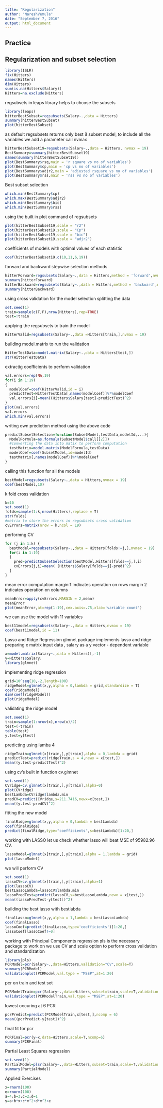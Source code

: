 ```yaml
---
title: "Regularization"
author: "NareshVemula"
date: "September 7, 2016"
output: html_document
---
```


Practice
-------
Regularization and subset selection
-----------------------------------
```r
library(ISLR)
fix(Hitters)
names(Hitters)
dim(Hitters)
sum(is.na(Hitters$Salary))
Hitters=na.exclude(Hitters)
```

regsubsets in leaps library helps to choose the subsets

```r
library(leaps)
hitterBestSubset=regsubsets(Salary~.,data = Hitters)
summary(hitterBestSubset)
plot(hitterBestSubset)
```

as default regsubsets returns only best 8 subset model, to include all the variables we add a parameter call nvmax
```r
hitterBestSubset19=regsubsets(Salary~.,data = Hitters, nvmax = 19)
BestSummary=summary(hitterBestSubset19)
names(summary(hitterBestSubset19))
plot(BestSummary$rsq,main = 'r square vs no of variables')
plot(BestSummary$cp,main = 'cp vs no of variables')
plot(BestSummary$adjr2,main = 'adjusted rsquare vs no of variables')
plot(BestSummary$rss,main = 'rss vs no of variables')
```

Best subset selection
```r
which.min(BestSummary$cp)
which.max(BestSummary$adjr2)
which.min(BestSummary$bic)
which.min(BestSummary$rss)
```
using the built in plot command of regsubsets
```r
plot(hitterBestSubset19,scale = "r2")
plot(hitterBestSubset19,scale = "Cp")
plot(hitterBestSubset19,scale = "bic")
plot(hitterBestSubset19,scale = "adjr2")
```
coefficients of   models with optimal values of each statistic
```r
coef(hitterBestSubset19,c(10,11,6,19))
```
forward and backward stepwise selection methods
```r
hitterForward=regsubsets(Salary~.,data = Hitters,method = 'forward',nvmax = 19)
summary(hitterForward)
hitterBackward=regsubsets(Salary~.,data = Hitters,method = 'backward',nvmax = 19)
summary(hitterBackward)
```
using cross validation for the model selection
splitting the data
```r
set.seed(1)
train=sample(c(T,F),nrow(Hitters),rep=TRUE)  
test=!train
```
applying the regsubsets to train the model
```r
HitterValid=regsubsets(Salary~.,data =Hitters[train,],nvmax = 19)
```
building model.matrix to run the validation
```r
HitterTestData=model.matrix(Salary~.,data = Hitters[test,])
str(HitterTestData)
```
extractig coefficients to perform validation
```r
val.errors=rep(NA,19)
for(i in 1:19)
{
  modelCoef=coef(HitterValid,id = i)
  predictTest=HitterTestData[,names(modelCoef)]%*%modelCoef
  val.errors[i]=mean((Hitters$Salary[test]-predictTest)^2)
}
plot(val.errors)
val.errors
which.min(val.errors)
```
writing own prediction method using the above code
```r
predictSubsetSelection=function(SubsetModel,testData,modelId,...){
  ModelFormula=as.formula(SubsetModel$call[[2]])
  #converting the data into matix to perform computation
  testMatrix=model.matrix(ModelFormula,testData)
  modelCoef=coef(SubsetModel,id=modelId)
  testMatrix[,names(modelCoef)]%*%modelCoef
}

```
calling this function for all the models
```r
bestModel=regsubsets(Salary~.,data = Hitters,nvmax = 19)
coef(bestModel,10)
```
k fold cross validation
```r
k=10
set.seed(1)
folds=sample(1:k,nrow(Hitters),replace = T)
str(folds)
#matrix to store the errors in regsubsets cross validation
cvErrors=matrix(nrow = k,ncol = 19)
```
performng CV
```r
for (j in 1:k) {
  bestModel=regsubsets(Salary~.,data = Hitters[folds!=j,],nvmax = 19)
  for(i in 1:19)
  {
    pred=predictSubsetSelection(bestModel,Hitters[folds==j,],i)
    cvErrors[j,i]=mean( (Hitters$Salary[folds==j]-pred)^2)
  }
}

```

mean error computation
margin 1 indicates operation on rows
margin 2 indicates operation on columns
```r
meanError=apply(cvErrors,MARGIN = 2,mean)
meanError
plot(meanError,at=rep(1:19),cex.axis=.75,xlab='variable count')
```
we can use the model with 11 variables
```r
best11model=regsubsets(Salary~.,data = Hitters,nvmax = 19)
coef(best11model,id = 11)
```

Lasso and Ridge Regression
glmnet package implements lasso and ridge
preparing x matrix input data , salary as a y vector - dependent variable
```r

x=model.matrix(Salary~.,data = Hitters)[,-1]
y=Hitters$Salary;
library(glmnet)
```

implementing ridge regression
```r
grid=10^seq(10,-2,length=100)
ridgeModel=glmnet(x,y,alpha = 0,lambda = grid,standardize = T)
coef(ridgeModel)
dim(coef(ridgeModel))
plot(ridgeModel)
```

validating the ridge model
```r
set.seed(1)
train=sample(1:nrow(x),nrow(x)/2)
test=(-train)
table(test)
y.test=y[test]
```
predicting using lamba 4
```r
ridgeTrain=glmnet(x[train,],y[train],alpha = 0,lambda = grid)
predictTest=predict(ridgeTrain,s = 4,newx = x[test,])
mean((y.test-predictTest)^2)
```
using cv's built in function cv.glmnet
```r
set.seed(1)
CVridge=cv.glmnet(x[train,],y[train],alpha=0)
plot(CVridge)
bestLambda=CVridge$lambda.min
predCV=predict(CVridge,s=211.7416,newx=x[test,])
mean((y.test-predCV)^2)
```
fitting the new model
```r
finalRidge=glmnet(x,y,alpha = 0,lambda = bestLambda)
coef(finalRidge)
predict(finalRidge,type="coefficients",s=bestLambda)[1:20,]
```
working with LASSO
let us check whether lasso will beat MSE of 95982.96 CV.
```r
lassoModel=glmnet(x[train,],y[train],alpha = 1,lambda = grid)
plot(lassoModel)
```
we will perform CV
```r
set.seed(1)
lassoCV=cv.glmnet(x[train,],y[train],alpha=1)
plot(lassoCV)
bestLassoLambda=lassoCV$lambda.min
lassoPredTest=predict(lassoCV,s=bestLassoLambda,newx = x[test,])
mean((lassoPredTest-y[test])^2)
```
building the best lasso with bestlabda
```r
finalLasso=glmnet(x,y,alpha = 1,lambda = bestLassoLambda)
coef(finalLasso)
lassoCoef=predict(finalLasso,type='coefficients')[1:20,]
lassoCoef[lassoCoef!=0]
```

working with Principal Components regression
pls is the necessary package to work on
we use CV  and scale option to perform cross validation and standardization
```r
library(pls)
PCRModel=pcr(Salary~.,data=Hitters,validation="CV",scale=T)
summary(PCRModel)
validationplot(PCRModel,val.type = "MSEP",at=1:20)
```

pcr on train and test set
```r
PCRModelTrain=pcr(Salary~.,data=Hitters,subset=train,scale=T,validation='CV')
validationplot(PCRModelTrain,val.type = "MSEP",at=1:20)
```
lowest occuring at 6 PCR
```r
pcrPredict=predict(PCRModelTrain,x[test,],ncomp = 6)
mean((pcrPredict-y[test])^2)
```
final fit for   pcr
```r
PCRFinal=pcr(y~x,data=Hitters,scale=T,ncomp=6)
summary(PCRFinal)
```

Partial Least Squares regression
```r
set.seed(1)
PartialModel=plsr(Salary~.,data=Hitters,subset=train,scale=T,validation="CV")
summary(PartialModel)

```

Applied Exercises
```r
x=rnorm(100)
e=rnorm(100)
a=4;b=3;c=2;d=1
y=a+b*x+c*x^2+d*x^3+e

```